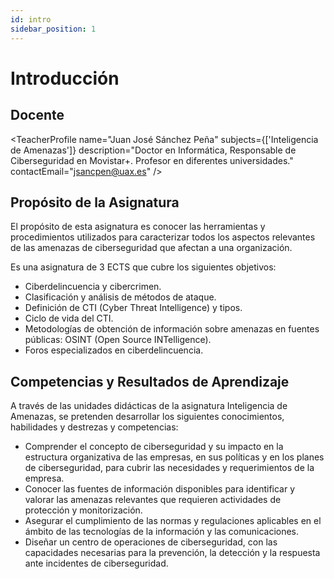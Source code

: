 ```yaml
---
id: intro
sidebar_position: 1
---
```


# Introducción

## Docente

<TeacherProfile
  name="Juan José Sánchez Peña"
  subjects={['Inteligencia de Amenazas']}
  description="Doctor en Informática, Responsable de Ciberseguridad en Movistar+. Profesor en diferentes universidades."
  contactEmail="jsancpen@uax.es"
/>

## Propósito de la Asignatura
El propósito de esta asignatura es conocer las herramientas y procedimientos utilizados para
caracterizar todos los aspectos relevantes de las amenazas de ciberseguridad que afectan a una
organización.

Es una asignatura de 3 ECTS que cubre los siguientes objetivos:

* Ciberdelincuencia y cibercrimen.
* Clasificación y análisis de métodos de ataque.
* Definición de CTI (Cyber Threat Intelligence) y tipos.
* Ciclo de vida del CTI.
* Metodologías de obtención de información sobre amenazas en fuentes públicas: OSINT (Open Source INTelligence).
* Foros especializados en ciberdelincuencia. 


## Competencias y Resultados de Aprendizaje

A través de las unidades didácticas de la asignatura Inteligencia de Amenazas, se pretenden desarrollar los siguientes conocimientos, habilidades y destrezas y competencias:

* Comprender el concepto de ciberseguridad y su impacto en la estructura organizativa de las empresas, en sus políticas y en los planes de ciberseguridad, para cubrir las necesidades y requerimientos de la empresa.
* Conocer las fuentes de información disponibles para identificar y valorar las amenazas relevantes que requieren actividades de protección y monitorización.
* Asegurar el cumplimiento de las normas y regulaciones aplicables en el ámbito de las tecnologías de la información y las comunicaciones.
* Diseñar un centro de operaciones de ciberseguridad, con las capacidades necesarias para la prevención, la detección y la respuesta ante incidentes de ciberseguridad.